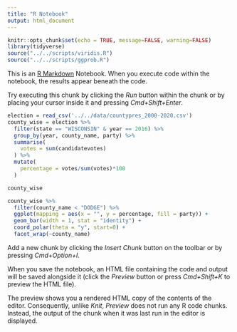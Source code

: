 ```yaml
---
title: "R Notebook"
output: html_document
---
```

```r
knitr::opts_chunk$set(echo = TRUE, message=FALSE, warning=FALSE)
library(tidyverse)
source("../../scripts/viridis.R")
source("../../scripts/ggprob.R")
```

This is an [R Markdown](http://rmarkdown.rstudio.com) Notebook. When you execute code within the notebook, the results appear beneath the code. 

Try executing this chunk by clicking the *Run* button within the chunk or by placing your cursor inside it and pressing *Cmd+Shift+Enter*. 

```r
election = read_csv('../../data/countypres_2000-2020.csv')
county_wise = election %>%
  filter(state == "WISCONSIN" & year == 2016) %>%
  group_by(year, county_name, party) %>%
  summarise(
    votes = sum(candidatevotes)
  ) %>%
  mutate(
    percentage = votes/sum(votes)*100
  )

county_wise
```

```r
county_wise %>%
  filter(county_name < "DODGE") %>%
  ggplot(mapping = aes(x = "", y = percentage, fill = party)) +
  geom_bar(width = 1, stat = "identity") + 
  coord_polar(theta = "y", start=0) + 
  facet_wrap(~county_name)
```


Add a new chunk by clicking the *Insert Chunk* button on the toolbar or by pressing *Cmd+Option+I*.

When you save the notebook, an HTML file containing the code and output will be saved alongside it (click the *Preview* button or press *Cmd+Shift+K* to preview the HTML file). 

The preview shows you a rendered HTML copy of the contents of the editor. Consequently, unlike *Knit*, *Preview* does not run any R code chunks. Instead, the output of the chunk when it was last run in the editor is displayed.

